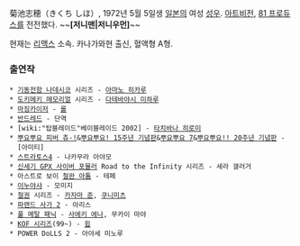 菊池志穂（きくち しほ）, 1972년 5월 5일생 [[일본]]의 여성 [[성우]]. [[아트비전]], [[81 프로듀스]]를 전전했다. ~~'''[저니맨|저니우먼]'''~~

현재는 [[리맥스]] 소속. 카나가와현 출신, 혈액형 A형.

=== 출연작 ===
 * [[기동전함 나데시코]] 시리즈 - [[아마노 히카루]]
 * [[도키메키 메모리얼]] 시리즈 - [[다테바야시 미하루]]
 * [[마징카이저]] - [[로리&롤|롤]]
 * [[반드레드]] - 단역
 * [wiki:"탑블레이드"베이블레이드 2002] - [[한솔미|타치바나 히로미]]
 * [[뿌요뿌요 피버 츄-!]]&[[뿌요뿌요! 15주년 기념판]]&[[뿌요뿌요 7]]&[[뿌요뿌요!! 20주년 기념판]] -  [아미티]
 * [[스트라토스4]] - 나카무라 아야모 
 * [[신세기 GPX 사이버 포뮬러]] Road to the Infinity 시리즈 - 세라 갤러거
 * 아스트로 보이 [[철완 아톰]] - 테페
 * [[이누야샤]] - 모미지
 * [[철권]] 시리즈 - [[카자마 준]], [[쿠니미츠]]
 * [[파랜드 사가 2]] - 아리스
 * [[풀 메탈 패닉]] - [[사에키 에나]], 무카이 마야
 * [[KOF 시리즈]](99~) - [[윕]]
 * POWER DoLLS 2 - 아야세 미노루
